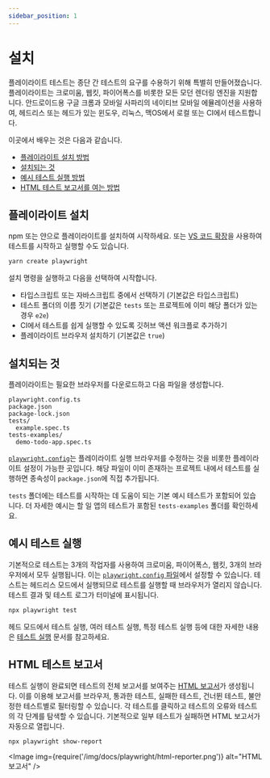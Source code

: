 ```yaml
---
sidebar_position: 1
---
```


# 설치

플레이라이트 테스트는 종단 간 테스트의 요구를 수용하기 위해 특별히 만들어졌습니다. 플레이라이트는 크로미움, 웹킷, 파이어폭스를 비롯한 모든 모던 렌더링 엔진을 지원합니다. 안드로이드용 구글 크롬과 모바일 사파리의 네이티브 모바일 에뮬레이션을 사용하여, 헤드리스 또는 헤드가 있는 윈도우, 리눅스, 맥OS에서 로컬 또는 CI에서 테스트합니다.

이곳에서 배우는 것은 다음과 같습니다.

- [플레이라이트 설치 방법](#플레이라이트-설치)
- [설치되는 것](#설치되는-것)
- [예시 테스트 실행 방법](#예시-테스트-실행)
- [HTML 테스트 보고서를 여는 방법](#html-테스트-보고서)

## 플레이라이트 설치

npm 또는 얀으로 플레이라이트를 설치하여 시작하세요. 또는 [VS 코드 확장](./vs-code.mdx)을 사용하여 테스트를 시작하고 실행할 수도 있습니다.

```bash
yarn create playwright
```

설치 명령을 실행하고 다음을 선택하여 시작합니다.

- 타입스크립트 또는 자바스크립트 중에서 선택하기 (기본값은 타입스크립트)
- 테스트 폴더의 이름 짓기 (기본값은 `tests` 또는 프로젝트에 이미 해당 폴더가 있는 경우 `e2e`)
- CI에서 테스트를 쉽게 실행할 수 있도록 깃허브 액션 워크플로 추가하기
- 플레이라이트 브라우저 설치하기 (기본값은 `true`)

## 설치되는 것

플레이라이트는 필요한 브라우저를 다운로드하고 다음 파일을 생성합니다.

```
playwright.config.ts
package.json
package-lock.json
tests/
  example.spec.ts
tests-examples/
  demo-todo-app.spec.ts
```

[`playwright.config`](https://playwright.dev/docs/test-configuration)는 플레이라이트 실행 브라우저를 수정하는 것을 비롯한 플레이라이트 설정이 가능한 곳입니다. 해당 파일이 이미 존재하는 프로젝트 내에서 테스트를 실행하면 종속성이 `package.json`에 직접 추가됩니다.

`tests` 폴더에는 테스트를 시작하는 데 도움이 되는 기본 예시 테스트가 포함되어 있습니다. 더 자세한 예시는 할 일 앱의 테스트가 포함된 `tests-examples` 폴더를 확인하세요.

## 예시 테스트 실행

기본적으로 테스트는 3개의 작업자를 사용하여 크로미움, 파이어폭스, 웹킷, 3개의 브라우저에서 모두 실행됩니다. 이는 [`playwright.config` 파일](https://playwright.dev/docs/test-configuration)에서 설정할 수 있습니다. 테스트는 헤드리스 모드에서 실행되므로 테스트를 실행할 때 브라우저가 열리지 않습니다. 테스트 결과 및 테스트 로그가 터미널에 표시됩니다.

```bash
npx playwright test
```

헤드 모드에서 테스트 실행, 여러 테스트 실행, 특정 테스트 실행 등에 대한 자세한 내용은 [테스트 실행](./running-tests.mdx) 문서를 참고하세요.

## HTML 테스트 보고서

테스트 실행이 완료되면 테스트의 전체 보고서를 보여주는 [HTML 보고서](https://playwright.dev/docs/test-reporters#html-reporter)가 생성됩니다. 이를 이용해 보고서를 브라우저, 통과한 테스트, 실패한 테스트, 건너뛴 테스트, 불안정한 테스트별로 필터링할 수 있습니다. 각 테스트를 클릭하고 테스트의 오류와 테스트의 각 단계를 탐색할 수 있습니다. 기본적으로 일부 테스트가 실패하면 HTML 보고서가 자동으로 열립니다.

```bash
npx playwright show-report
```

<Image
  img={require('/img/docs/playwright/html-reporter.png')}
  alt="HTML 보고서"
/>
